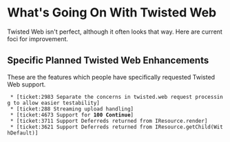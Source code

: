 = What's Going On With Twisted Web =

Twisted Web isn't perfect, although it often looks that way. Here are current foci for improvement.

== Specific Planned Twisted Web Enhancements ==

These are the features which people have specifically requested Twisted Web support.

  * [ticket:2983 Separate the concerns in twisted.web request processing to allow easier testability]
  * [ticket:288 Streaming upload handling]
  * [ticket:4673 Support for '''100 Continue''']
  * [ticket:3711 Support Deferreds returned from IResource.render]
  * [ticket:3621 Support Deferreds returned from IResource.getChild(WithDefault)]

